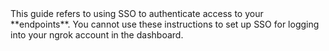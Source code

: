 <Note>
This guide refers to using SSO to authenticate access to your **endpoints**. You cannot use these instructions to set up SSO for logging into your ngrok account in the dashboard.
</Note>
